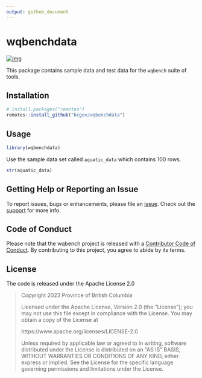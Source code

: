 ```yaml
---
output: github_document
---
```


# wqbenchdata

<!-- badges: start -->
[![img](https://img.shields.io/badge/Lifecycle-Experimental-339999)](https://github.com/bcgov/repomountie/blob/master/doc/lifecycle-badges.md)
<!-- badges: end -->

This package contains sample data and test data for the `wqbench` suite of tools.

## Installation

```r
# install.packages("remotes")
remotes::install_github("bcgov/wqbenchdata")
```

## Usage

```r
library(wqbenchdata)
```

Use the sample data set called `aquatic_data` which contains 100 rows.

```r
str(aquatic_data)
```

## Getting Help or Reporting an Issue

To report issues, bugs or enhancements, please file an [issue](https://github.com/bcgov/wqbenchdata/issues). 
Check out the [support](https://github.com/bcgov/wqbenchdata/blob/main/.github/SUPPORT.md) for more info. 

## Code of Conduct

Please note that the wqbench project is released with a [Contributor Code of Conduct](https://contributor-covenant.org/version/2/1/CODE_OF_CONDUCT.html). 
By contributing to this project, you agree to abide by its terms.

## License 

The code is released under the Apache License 2.0

> Copyright 2023 Province of British Columbia
> 
> Licensed under the Apache License, Version 2.0 (the "License");
> you may not use this file except in compliance with the License.
> You may obtain a copy of the License at 
> 
> https://www.apache.org/licenses/LICENSE-2.0
> 
> Unless required by applicable law or agreed to in writing, software
> distributed under the License is distributed on an "AS IS" BASIS,
> WITHOUT WARRANTIES OR CONDITIONS OF ANY KIND, either express or implied.
> See the License for the specific language governing permissions and
> limitations under the License.
